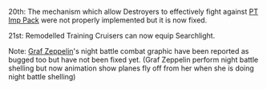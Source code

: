 20th: The mechanism which allow Destroyers to effectively fight against [[PT Imp Pack]] were not properly implemented but it is now fixed.

21st: Remodelled Training Cruisers can now equip Searchlight.

Note: [[Graf Zeppelin]]'s night battle combat graphic have been reported as bugged too but have not been fixed yet. (Graf Zeppelin perform night battle shelling but now animation show planes fly off from her when she is doing night battle shelling)